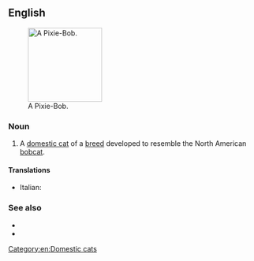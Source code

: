 ==English==
[[File:Dobby pixie-bob.jpg|thumb|right|150px|A Pixie-Bob.]]

===Noun===
{{en-noun|head=[[pixie|Pixie]]-[[bob|Bob]]}}

# {{lb|en|zoology}} A [[domestic cat]] of a [[breed]] developed to resemble the North American [[bobcat]].

====Translations====
{{checktrans-top}}
* Italian: {{t-check|it|gatto Pixie-Bob}}
{{trans-mid}}
{{trans-bottom}}

===See also===
* {{pedia|Pixie-Bob}}
* {{comcatlite|Pixie-Bob}}

[[Category:en:Domestic cats]]